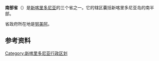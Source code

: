{{expand|time=2014-12-25T22:50:12+00:00}}
{{Infobox settlement
<!-- See Template:Infobox settlement for additional fields and descriptions -->
| name                    = 南部省
| native_name             = Province Sud
| native_name_lang        = fr
| image_flag              = Bandera Province Sud.svg
| image_map = New Caledonia administrative1.png
| map_caption = {{colorbox|#EC6B18|size=15}} 南部省在新喀里多尼亚的位置
| latd  =  |latm  =  |lats  =  |latNS  = 
| longd =  |longm =  |longs =  |longEW = 
| subdivision_type        = 国家
| subdivision_name        = [[法国|法国]]
| subdivision_type1       = 地区
| subdivision_name1       = [[新喀里多尼亚|新喀里多尼亚]]
| seat                    = [[努美阿|努美阿]]
| leader_title            = 主席
| leader_name             = Cynthia Ligeard
| area_footnotes          = <!-- for references: use <ref> tags -->
| area_total_km2          = 7303
| population_footnotes    = <ref name="ridet"/>
| population_total        = 183007
| population_as_of        = 
| population_density_km2  = auto
<!-- demographics (section 1) -->
| demographics_type1      = 民族构成（2009年）
| demographics1_footnotes = <ref name="ridet">[http://xt.isee.nc/xtc/xtc.php?xt=rp09indcomap ISEE - Population 2009]</ref>
| demographics1_title1    = 欧洲人
| demographics1_info1     = 35.86%
| demographics1_title2    = 卡纳克人
| demographics1_info2     = 26.73%
| demographics1_title3    = 瓦利斯人/富图纳人
| demographics1_info3     = 11.42%
| demographics1_title4    = 混血种人
| demographics1_info4     = 9.66%
| demographics1_title5    = 其他
| demographics1_info5     = 16.33%
| website                 = {{URL|http://www.province-sud.nc}}
}}

'''南部省'''（{{lang-fr|province Sud}}）是[[新喀里多尼亚|新喀里多尼亚]]的三个省之一。它的辖区囊括新喀里多尼亚岛的南半部。

省政府所在地是[[努美阿|努美阿]]。


==参考资料==
{{reflist}}
{{新喀里多尼亞行政區劃}}
[[Category:新喀里多尼亚行政区划|Category:新喀里多尼亚行政区划]]